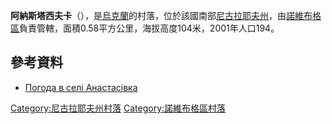 {{coord|47|43|4|N|32|41|13|E|scale:100000|display=title}}

'''阿納斯塔西夫卡'''（{{lang-uk|Анастасівка}}），是[[烏克蘭|烏克蘭]]的村落，位於該國南部[[尼古拉耶夫州|尼古拉耶夫州]]，由[[諾維布格區|諾維布格區]]負責管轄，面積0.58平方公里，海拔高度104米，2001年人口194。

==參考資料==
* [http://weather.in.ua/ua/nikolaevskaja/115 Погода в селі Анастасівка]

[[Category:尼古拉耶夫州村落|Category:尼古拉耶夫州村落]]
[[Category:諾維布格區村落|Category:諾維布格區村落]]


{{Mykolaiv-geo-stub}}